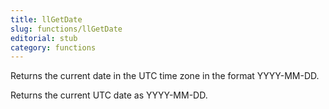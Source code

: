 ```yaml
---
title: llGetDate
slug: functions/llGetDate
editorial: stub
category: functions
---
```


<LSLFunction
	name="llGetDate"
	returnType="string"
/>

Returns the current date in the UTC time zone in the format YYYY-MM-DD.

Returns the current UTC date as YYYY-MM-DD.
